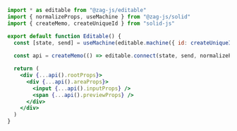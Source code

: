 ```jsx
import * as editable from "@zag-js/editable"
import { normalizeProps, useMachine } from "@zag-js/solid"
import { createMemo, createUniqueId } from "solid-js"

export default function Editable() {
  const [state, send] = useMachine(editable.machine({ id: createUniqueId() }))
  
  const api = createMemo(() => editable.connect(state, send, normalizeProps))

  return (
    <div {...api().rootProps}>
      <div {...api().areaProps}>
        <input {...api().inputProps} />
        <span {...api().previewProps} />
      </div>
    </div>
  )
}
```
